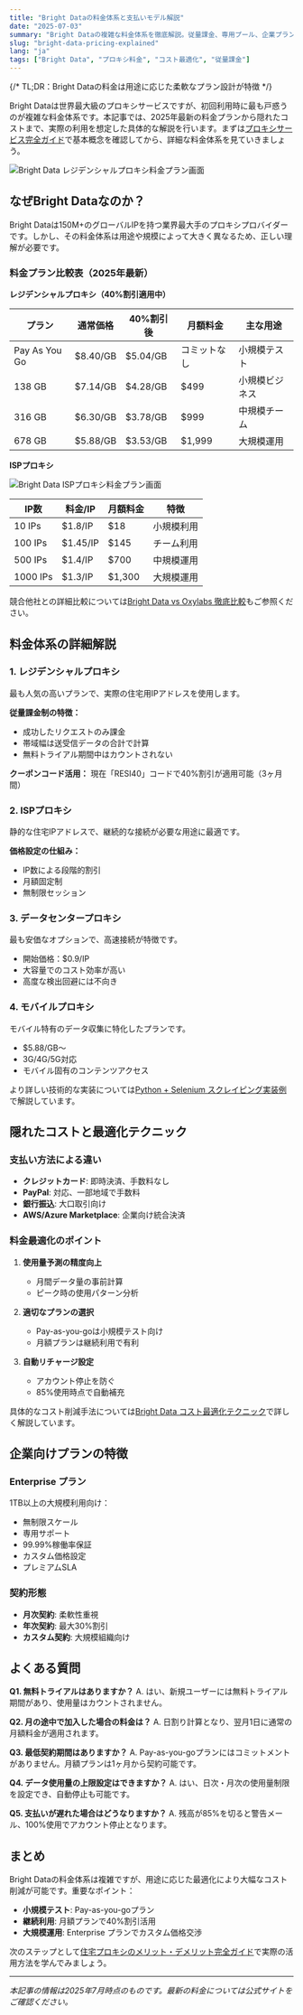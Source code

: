 ```yaml
---
title: "Bright Dataの料金体系と支払いモデル解説"
date: "2025-07-03"
summary: "Bright Dataの複雑な料金体系を徹底解説。従量課金、専用プール、企業プランの違いと最適な選択方法、隠れたコストと対策まで詳しく紹介します。"
slug: "bright-data-pricing-explained"
lang: "ja"
tags: ["Bright Data", "プロキシ料金", "コスト最適化", "従量課金"]
---
```


{/* TL;DR：Bright Dataの料金は用途に応じた柔軟なプラン設計が特徴 */}

Bright Dataは世界最大級のプロキシサービスですが、初回利用時に最も戸惑うのが複雑な料金体系です。本記事では、2025年最新の料金プランから隠れたコストまで、実際の利用を想定した具体的な解説を行います。まずは[プロキシサービス完全ガイド](/proxy-guide)で基本概念を確認してから、詳細な料金体系を見ていきましょう。

![Bright Data レジデンシャルプロキシ料金プラン画面](/bright-data-pricing-explained/image-1.png)

## なぜBright Dataなのか？

Bright Dataは150M+のグローバルIPを持つ業界最大手のプロキシプロバイダーです。しかし、その料金体系は用途や規模によって大きく異なるため、正しい理解が必要です。

### 料金プラン比較表（2025年最新）

**レジデンシャルプロキシ（40%割引適用中）**

| プラン | 通常価格 | 40%割引後 | 月額料金 | 主な用途 |
|--------|---------|---------|---------|---------|
| Pay As You Go | $8.40/GB | $5.04/GB | コミットなし | 小規模テスト |
| 138 GB | $7.14/GB | $4.28/GB | $499 | 小規模ビジネス |
| 316 GB | $6.30/GB | $3.78/GB | $999 | 中規模チーム |
| 678 GB | $5.88/GB | $3.53/GB | $1,999 | 大規模運用 |

**ISPプロキシ**

![Bright Data ISPプロキシ料金プラン画面](/bright-data-pricing-explained/image-2.png)

| IP数 | 料金/IP | 月額料金 | 特徴 |
|------|---------|---------|------|
| 10 IPs | $1.8/IP | $18 | 小規模利用 |
| 100 IPs | $1.45/IP | $145 | チーム利用 |
| 500 IPs | $1.4/IP | $700 | 中規模運用 |
| 1000 IPs | $1.3/IP | $1,300 | 大規模運用 |

競合他社との詳細比較については[Bright Data vs Oxylabs 徹底比較](/bright-data-vs-oxylabs-feature-comparison)もご参照ください。

## 料金体系の詳細解説

### 1. レジデンシャルプロキシ

最も人気の高いプランで、実際の住宅用IPアドレスを使用します。

**従量課金制の特徴：**
- 成功したリクエストのみ課金
- 帯域幅は送受信データの合計で計算
- 無料トライアル期間中はカウントされない

**クーポンコード活用：**
現在「RESI40」コードで40%割引が適用可能（3ヶ月間）

### 2. ISPプロキシ

静的な住宅IPアドレスで、継続的な接続が必要な用途に最適です。

**価格設定の仕組み：**
- IP数による段階的割引
- 月額固定制
- 無制限セッション

### 3. データセンタープロキシ

最も安価なオプションで、高速接続が特徴です。

- 開始価格：$0.9/IP
- 大容量でのコスト効率が高い
- 高度な検出回避には不向き

### 4. モバイルプロキシ

モバイル特有のデータ収集に特化したプランです。

- $5.88/GB〜
- 3G/4G/5G対応
- モバイル固有のコンテンツアクセス

より詳しい技術的な実装については[Python + Selenium スクレイピング実装例](/python--selenium-web-scraping-tutorial)で解説しています。

## 隠れたコストと最適化テクニック

### 支払い方法による違い

- **クレジットカード**: 即時決済、手数料なし
- **PayPal**: 対応、一部地域で手数料
- **銀行振込**: 大口取引向け
- **AWS/Azure Marketplace**: 企業向け統合決済

### 料金最適化のポイント

1. **使用量予測の精度向上**
   - 月間データ量の事前計算
   - ピーク時の使用パターン分析

2. **適切なプランの選択**
   - Pay-as-you-goは小規模テスト向け
   - 月額プランは継続利用で有利

3. **自動リチャージ設定**
   - アカウント停止を防ぐ
   - 85%使用時点で自動補充

具体的なコスト削減手法については[Bright Data コスト最適化テクニック](/cost-optimization-tips-for-bright-data)で詳しく解説しています。

## 企業向けプランの特徴

### Enterprise プラン

1TB以上の大規模利用向け：

- 無制限スケール
- 専用サポート
- 99.99%稼働率保証
- カスタム価格設定
- プレミアムSLA

### 契約形態

- **月次契約**: 柔軟性重視
- **年次契約**: 最大30%割引
- **カスタム契約**: 大規模組織向け

## よくある質問

**Q1. 無料トライアルはありますか？**
A. はい、新規ユーザーには無料トライアル期間があり、使用量はカウントされません。

**Q2. 月の途中で加入した場合の料金は？**
A. 日割り計算となり、翌月1日に通常の月額料金が適用されます。

**Q3. 最低契約期間はありますか？**
A. Pay-as-you-goプランにはコミットメントがありません。月額プランは1ヶ月から契約可能です。

**Q4. データ使用量の上限設定はできますか？**
A. はい、日次・月次の使用量制限を設定でき、自動停止も可能です。

**Q5. 支払いが遅れた場合はどうなりますか？**
A. 残高が85%を切ると警告メール、100%使用でアカウント停止となります。

## まとめ

Bright Dataの料金体系は複雑ですが、用途に応じた最適化により大幅なコスト削減が可能です。重要なポイント：

- **小規模テスト**: Pay-as-you-goプラン
- **継続利用**: 月額プランで40%割引活用
- **大規模運用**: Enterprise プランでカスタム価格交渉

次のステップとして[住宅プロキシのメリット・デメリット完全ガイド](/what-is-a-residential-proxy-benefits--risks)で実際の活用方法を学んでみましょう。

---

*本記事の情報は2025年7月時点のものです。最新の料金については公式サイトをご確認ください。*